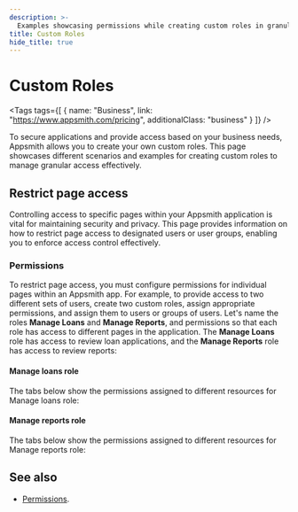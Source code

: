 ```yaml
---
description: >-
  Examples showcasing permissions while creating custom roles in granular access control.
title: Custom Roles
hide_title: true
---
```



<!-- vale off -->

<div className="tag-wrapper">
 <h1>Custom Roles</h1>

<Tags
tags={[
{ name: "Business", link: "https://www.appsmith.com/pricing", additionalClass: "business" }
]}
/>

</div>

<!-- vale on -->

To secure applications and provide access based on your business needs, Appsmith allows you to create your own custom roles. This page showcases different scenarios and examples for creating custom roles to manage granular access effectively.

## Restrict page access

Controlling access to specific pages within your Appsmith application is vital for maintaining security and privacy. This page provides information on how to restrict page access to designated users or user groups, enabling you to enforce access control effectively.

### Permissions

To restrict page access, you must configure permissions for individual pages within an Appsmith app. For example, to provide access to two different sets of users, create two custom roles, assign appropriate permissions, and assign them to users or groups of users. Let's name the roles **Manage Loans** and **Manage Reports**, and permissions so that each role has access to different pages in the application. The **Manage Loans** role has access to review loan applications, and the **Manage Reports** role has access to review reports:

#### Manage loans role
The tabs below show the permissions assigned to different resources for Manage loans role:
<Tabs queryString="gac-resource">
   <TabItem label="Application Resources" value="application-resources">
    <ZoomImage
         src="/img/restrict-page-access-manage-loan-app-resources.png" 
         alt="Configuration for Application Resources"
         caption="Configuration for Application Resources"
      ></ZoomImage>
   </TabItem>
   <TabItem label="Datasources & Environments" value="datasources-and-environments">
   <ZoomImage
         src="/img/restrict-page-access-manage-loan-data-envs.png" 
         alt="Configuration for Application Resources"
         caption="Configuration for Datasources & Environments"
      ></ZoomImage>
   </TabItem>
</Tabs>

#### Manage reports role

The tabs below show the permissions assigned to different resources for Manage reports role:

<Tabs queryString="gac-resource">
   <TabItem label="Application Resources" value="application-resources">
    <ZoomImage
         src="/img/restrict-page-access-manage-report-app-resources.png" 
         alt="Configuration for Application Resources"
         caption="Configuration for Application Resources"
      ></ZoomImage>
   </TabItem>
   <TabItem label="Datasources & Environments" value="datasources-and-environments">
   <ZoomImage
         src="/img/restrict-page-access-manage-loan-data-envs.png" 
         alt="Configuration for Application Resources"
         caption="Configuration for Datasources & Environments"
      ></ZoomImage>
   </TabItem>
</Tabs>

## See also

* [Permissions](/advanced-concepts/granular-access-control/reference/permissions).